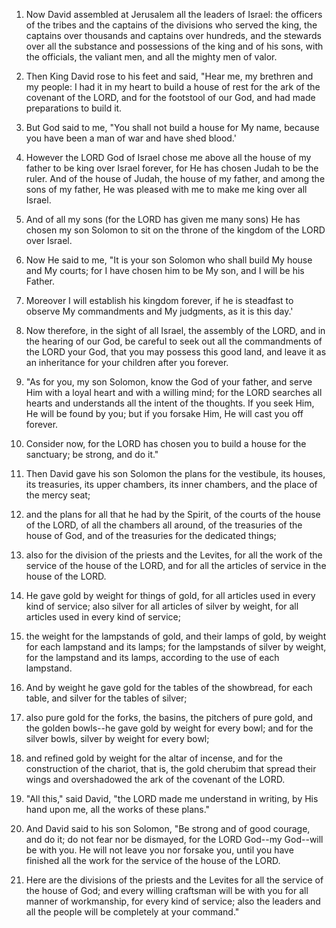 
1. Now David assembled at Jerusalem all the leaders of Israel: the officers of the tribes and the captains of the divisions who served the king, the captains over thousands and captains over hundreds, and the stewards over all the substance and possessions of the king and of his sons, with the officials, the valiant men, and all the mighty men of valor.

2. Then King David rose to his feet and said, "Hear me, my brethren and my people: I had it in my heart to build a house of rest for the ark of the covenant of the LORD, and for the footstool of our God, and had made preparations to build it.

3. But God said to me, "You shall not build a house for My name, because you have been a man of war and have shed blood.'

4. However the LORD God of Israel chose me above all the house of my father to be king over Israel forever, for He has chosen Judah to be the ruler. And of the house of Judah, the house of my father, and among the sons of my father, He was pleased with me to make me king over all Israel.

5. And of all my sons (for the LORD has given me many sons) He has chosen my son Solomon to sit on the throne of the kingdom of the LORD over Israel.

6. Now He said to me, "It is your son Solomon who shall build My house and My courts; for I have chosen him to be My son, and I will be his Father.

7. Moreover I will establish his kingdom forever, if he is steadfast to observe My commandments and My judgments, as it is this day.'

8. Now therefore, in the sight of all Israel, the assembly of the LORD, and in the hearing of our God, be careful to seek out all the commandments of the LORD your God, that you may possess this good land, and leave it as an inheritance for your children after you forever.

9. "As for you, my son Solomon, know the God of your father, and serve Him with a loyal heart and with a willing mind; for the LORD searches all hearts and understands all the intent of the thoughts. If you seek Him, He will be found by you; but if you forsake Him, He will cast you off forever.

10. Consider now, for the LORD has chosen you to build a house for the sanctuary; be strong, and do it."

11. Then David gave his son Solomon the plans for the vestibule, its houses, its treasuries, its upper chambers, its inner chambers, and the place of the mercy seat;

12. and the plans for all that he had by the Spirit, of the courts of the house of the LORD, of all the chambers all around, of the treasuries of the house of God, and of the treasuries for the dedicated things;

13. also for the division of the priests and the Levites, for all the work of the service of the house of the LORD, and for all the articles of service in the house of the LORD.

14. He gave gold by weight for things of gold, for all articles used in every kind of service; also silver for all articles of silver by weight, for all articles used in every kind of service;

15. the weight for the lampstands of gold, and their lamps of gold, by weight for each lampstand and its lamps; for the lampstands of silver by weight, for the lampstand and its lamps, according to the use of each lampstand.

16. And by weight he gave gold for the tables of the showbread, for each table, and silver for the tables of silver;

17. also pure gold for the forks, the basins, the pitchers of pure gold, and the golden bowls--he gave gold by weight for every bowl; and for the silver bowls, silver by weight for every bowl;

18. and refined gold by weight for the altar of incense, and for the construction of the chariot, that is, the gold cherubim that spread their wings and overshadowed the ark of the covenant of the LORD.

19. "All this," said David, "the LORD made me understand in writing, by His hand upon me, all the works of these plans."

20. And David said to his son Solomon, "Be strong and of good courage, and do it; do not fear nor be dismayed, for the LORD God--my God--will be with you. He will not leave you nor forsake you, until you have finished all the work for the service of the house of the LORD.

21. Here are the divisions of the priests and the Levites for all the service of the house of God; and every willing craftsman will be with you for all manner of workmanship, for every kind of service; also the leaders and all the people will be completely at your command."


